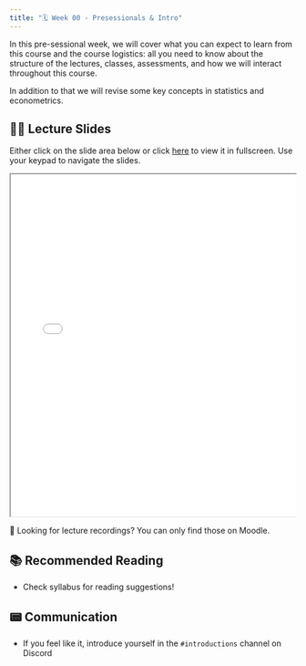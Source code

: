 ```yaml
---
title: "🗓️ Week 00 - Presessionals & Intro"
---
```


In this pre-sessional week, we will cover what you can expect to learn from this course and the course logistics: all you need to know about the structure of the lectures, classes, assessments, and how we will interact throughout this course. 

In addition to that we will revise some key concepts in statistics and econometrics.

## 👨‍🏫 Lecture Slides 

Either click on the slide area below or click [here](slides.qmd) to view it in fullscreen.
Use your keypad to navigate the slides.

<div class="container" style="position: relative;overflow: hidden;width: 100%;min-height:600px;">
<iframe src="slides.html" style="position=absolute;top: 0;left: 0;bottom: 0;right: 0;width: 100%;min-height:600px;"></iframe>
</div>

🎥 Looking for lecture recordings? You can only find those on Moodle.

## 📚 Recommended Reading

- Check syllabus for reading suggestions!

## 📟 Communication

- If you feel like it, introduce yourself in the `#introductions` channel on Discord